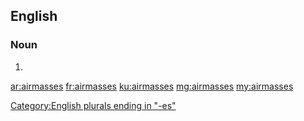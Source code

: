 {{also|air masses}}
==English==

===Noun===
{{head|en|noun plural form}}

# {{plural of|airmass|lang=en}}

[[Category:English plurals ending in "-es"]]

[[ar:airmasses]]
[[fr:airmasses]]
[[ku:airmasses]]
[[mg:airmasses]]
[[my:airmasses]]